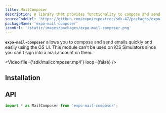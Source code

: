 ```yaml
---
title: MailComposer
description: A library that provides functionality to compose and send emails with the system's specific UI.
sourceCodeUrl: 'https://github.com/expo/expo/tree/sdk-47/packages/expo-mail-composer'
packageName: 'expo-mail-composer'
iconUrl: '/static/images/packages/expo-mail-composer.png'
---
```



**`expo-mail-composer`** allows you to compose and send emails quickly and easily using the OS UI. This module can't be used on iOS Simulators since you can't sign into a mail account on them.

<Video file={'sdk/mailcomposer.mp4'} loop={false} />

<PlatformsSection android emulator ios web />

## Installation

<APIInstallSection />

## API

```js
import * as MailComposer from 'expo-mail-composer';
```

<APISection packageName="expo-mail-composer" apiName="MailComposer" />
